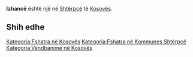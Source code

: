 {{Fshat në 
 | Emri                = Izhancë
 | EmriAlt                = 
 | NAME_SHORT_FORM=      
 | NAME_GENERIC=      
 | NAME_SORT_NAME_RO=      IZHANCE
 | FULL_NAME_RO = Izhancë
 | FULL_NAME_ND_RO=Izhance
 | SORT_NAME_RG=IZHANCE
 | FULL_NAME_RG=Izhancë
 | FULL_NAME_ND_RG=Izhance
 | SRP_NAME_SHORT_FORM=      
 | SRP_NAME_GENERIC=      
 | SRP_NAME_SORT_NAME_RO=      
 | SRP_FULL_NAME_RO = 
 | SRP_FULL_NAME_ND_RO=
 | SRP_SORT_NAME_RG=
 | SRP_FULL_NAME_RG=
 | SRP_FULL_NAME_ND_RG=
 | Emri (Rasa dhanore) = 
 | Figura              = 
 | Shteti              = Kosovo
 | Komuna              = Shtërpcë
 | Kodi postar         = 
 | Sipërfaqja          = 

 | Popullsia           = 

 | Regj. i popullsisë  = 
 | Dend. e popullsisë  = 
 | Faqja zyrtare       = 
 <!--- Koordinatat ----> 
 | Gjerësia            = 42.285556
 | Gjatësia            = 21.103611
 | Lartësia            = 
}}
'''Izhancë''' është një [[]] në [[Shtërpcë]] të [[Kosovës]].

<!-- == Gjeografia == -->
<!-- == Historia == -->
<!-- == Demografia == -->
== Shih edhe ==
{{Komuna Shtërpcë}}
{{Kosovo-Administrata-Cung}}

[[Kategoria:Fshatra në Kosovës]]
[[Kategoria:Fshatra në Kommunes Shtërpcë]]
[[Kategoria:Vendbanime në Kosovës]]